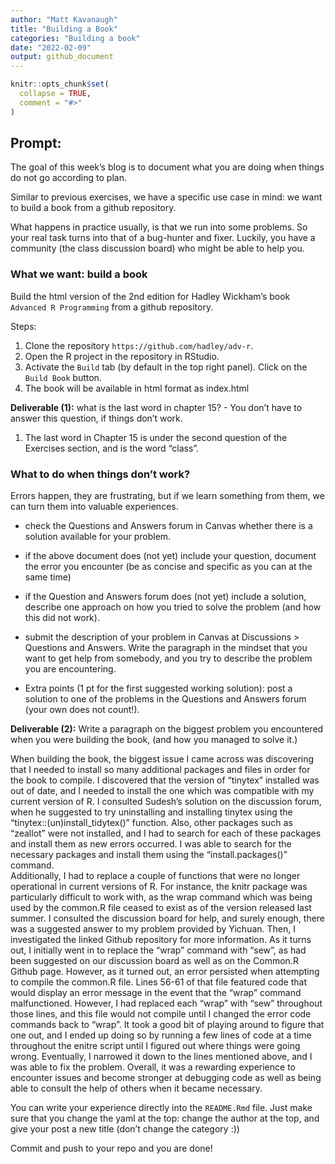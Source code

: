 ```yaml
---
author: "Matt Kavanaugh"
title: "Building a Book"
categories: "Building a book"
date: "2022-02-09"
output: github_document
---
```


<!-- README.md is generated from README.Rmd. Please edit that file -->

```r
knitr::opts_chunk$set(
  collapse = TRUE,
  comment = "#>"
)
```

## Prompt:


The goal of this  week's blog is to document what you are doing when things do not go according to plan. 

Similar to previous exercises, we have a specific use case in mind: we want to build a book from a github repository. 

What happens in practice usually, is that we run into some problems. 
So your real task turns into that of a bug-hunter and fixer. Luckily, you have a community (the class discussion board) who might be able to help you. 



### What we want: build a book

Build the html version of the 2nd edition for Hadley Wickham's book `Advanced R Programming` from a github repository.

Steps:

1. Clone the repository `https://github.com/hadley/adv-r`.
2. Open the R project in the repository in RStudio.
3. Activate the `Build` tab (by default in the top right panel). Click on the `Build Book` button.
4. The book will be available in html format as index.html

**Deliverable (1):** what is the last word in chapter 15? - You don't have to answer this question, if things don't work. 

1. The last word in Chapter 15 is under the second question of the Exercises section, and is the word "class".


### What to do when things don't work?

Errors happen, they are frustrating, but if we learn something from them, we can turn them into valuable experiences.

- check the Questions and Answers forum in Canvas whether there is a solution available for your problem. 

- if the above document does (not yet) include your question, document the error you encounter (be as concise and specific as you can at the same time)

- if the Question and Answers forum does (not yet) include a solution, describe one approach on how you tried to solve the problem (and how this did not work).

- submit the description of your problem in Canvas at Discussions > Questions and Answers.  Write the paragraph in the mindset that you want to get help from somebody, and you try to describe the problem you are encountering. 

- Extra points (1 pt for the first suggested working solution): post a solution to one of the problems in the Questions and Answers forum (your own does not count!). 


**Deliverable (2):** Write a paragraph on the biggest problem you encountered when you were building the book, (and how you managed to solve it.)

When building the book, the biggest issue I came across was discovering that I needed to install so many additional packages and files in order for the book to compile. I discovered that the version of "tinytex" installed was out of date, and I needed to install the one which was compatible with my current version of R.  I consulted Sudesh's solution on the discussion forum, when he suggested to try uninstalling and installing tinytex using the "tinytex::(un)install_tidytex()" function. Also, other packages such as "zeallot" were not installed, and I had to search for each of these packages and install them as new errors occurred. I was able to search for the necessary packages and install them using the "install.packages()" command.   
Additionally, I had to replace a couple of functions that were no longer operational in current versions of R. For instance, the knitr package was particularly difficult to work with, as the wrap command which was being used by the common.R file ceased to exist as of the version released last summer. I consulted the discussion board for help, and surely enough, there was a suggested answer to my problem provided by Yichuan. 
Then, I investigated the linked Github repository for more information. 
As it turns out, I initially went in to replace the "wrap" command with "sew", as had been suggested on our discussion board as well as on the Common.R Github page. 
However, as it turned out, an error persisted when attempting to compile the common.R file.
Lines 56-61 of that file featured code that would display an error message in the event that the "wrap" command malfunctioned. 
However, I had replaced each "wrap" with "sew" throughout those lines, and this file would not compile until I changed the error code commands back to "wrap". It took a good bit of playing around to figure that one out, and I ended up doing so by running a few lines of code at a time throughout the enitre script until I figured out where things were going wrong.
Eventually, I narrowed it down to the lines mentioned above, and I was able to fix the problem. Overall, it was a rewarding experience to encounter issues and become stronger at debugging code as well as being able to consult the help of others when it became necessary.


You can write your experience directly into the `README.Rmd` file. Just make sure that you change the yaml at the top: change the author at the top, and give your post a new title (don't change the category :)) 

Commit and push to your repo and you are done!

